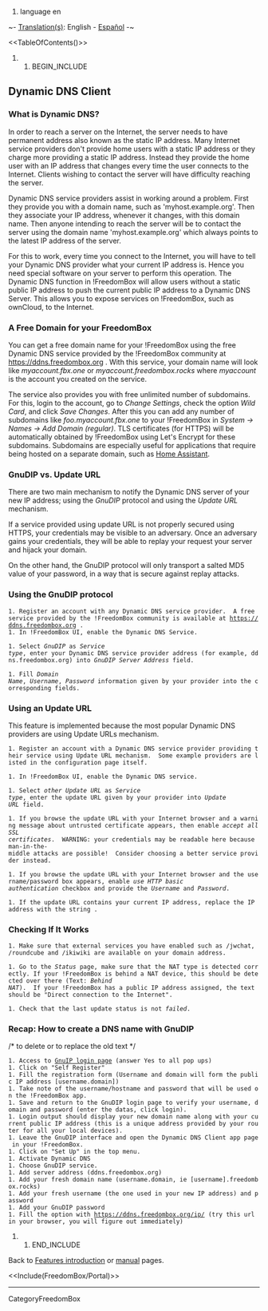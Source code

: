 #language en

~- [[DebianWiki/EditorGuide#translation|Translation(s)]]: English - [[es/FreedomBox/Manual/DynamicDNS|Español]] -~

<<TableOfContents()>>

## BEGIN_INCLUDE

== Dynamic DNS Client ==

=== What is Dynamic DNS? ===

In order to reach a server on the Internet, the server needs to have permanent address also known as the static IP address.  Many Internet service providers don't provide home users with a static IP address or they charge more providing a static IP address.  Instead they provide the home user with an IP address that changes every time the user connects to the Internet.  Clients wishing to contact the server will have difficulty reaching the server.

Dynamic DNS service providers assist in working around a problem.  First they provide you with a domain name, such as 'myhost.example.org'.  Then they associate your IP address, whenever it changes, with this domain name.  Then anyone intending to reach the server will be to contact the server using the domain name 'myhost.example.org' which always points to the latest IP address of the server.

For this to work, every time you connect to the Internet, you will have to tell your Dynamic DNS provider what your current IP address is.  Hence you need special software on your server to perform this operation. The Dynamic DNS function in !FreedomBox will allow users without a static public IP address to push the current public IP address to a Dynamic DNS Server.  This allows you to expose services on !FreedomBox, such as ownCloud, to the Internet.

=== A Free Domain for your FreedomBox ===

You can get a free domain name for your !FreedomBox using the free Dynamic DNS service provided by the !FreedomBox community at https://ddns.freedombox.org . With this service, your domain name will look like ''myaccount.fbx.one'' or ''myaccount.freedombox.rocks'' where ''myaccount'' is the account you created on the service.

The service also provides you with free unlimited number of subdomains. For this, login to the account, go to ''Change Settings'', check the option ''Wild Card'', and click ''Save Changes''. After this you can add any number of subdomains like ''foo.myaccount.fbx.one'' to your !FreedomBox in ''System -> Names -> Add Domain (regular)''. TLS certificates (for HTTPS) will be automatically obtained by !FreedomBox using Let's Encrypt for these subdomains. Subdomains are especially useful for applications that require being hosted on a separate domain, such as [[FreedomBox/Manual/HomeAssistant|Home Assistant]].

=== GnuDIP vs. Update URL ===

There are two main mechanism to notify the Dynamic DNS server of your new IP address; using the ''GnuDIP'' protocol and using the ''Update URL'' mechanism.

If a service provided using update URL is not properly secured using HTTPS, your credentials may be visible to an adversary.  Once an adversary gains your credentials, they will be able to replay your request your server and hijack your domain.

On the other hand, the GnuDIP protocol will only transport a salted MD5 value of your password, in a way that is secure against replay attacks. 

=== Using the GnuDIP protocol ===

 1. Register an account with any Dynamic DNS service provider.  A free service provided by the !FreedomBox community is available at https://ddns.freedombox.org .
 1. In !FreedomBox UI, enable the Dynamic DNS Service.

 1. Select ''GnuDIP'' as ''Service type'', enter your Dynamic DNS service provider address (for example, ddns.freedombox.org) into ''GnuDIP Server Address'' field.

 {{attachment:DynamicDNS-Settings.png|Dynamic DNS Settings|width=800}}

 1. Fill ''Domain Name'', ''Username'', ''Password'' information given by your provider into the corresponding fields.

=== Using an Update URL ===

This feature is implemented because the most popular Dynamic DNS providers are using Update URLs mechanism.

 1. Register an account with a Dynamic DNS service provider providing their service using Update URL mechanism.  Some example providers are listed in the configuration page itself.

 1. In !FreedomBox UI, enable the Dynamic DNS service.

 1. Select ''other Update URL'' as ''Service type'', enter the update URL given by your provider into ''Update URL'' field.

 1. If you browse the update URL with your Internet browser and a warning message about untrusted certificate appears, then enable ''accept all SSL certificates''.  WARNING: your credentials may be readable here because man-in-the-middle attacks are possible!  Consider choosing a better service provider instead.

 1. If you browse the update URL with your Internet browser and the username/password box appears, enable ''use HTTP basic authentication'' checkbox and provide the ''Username'' and ''Password''. 

 1. If the update URL contains your current IP address, replace the IP address with the string ''<Ip>''.

=== Checking If It Works ===

 1. Make sure that external services you have enabled such as /jwchat, /roundcube and /ikiwiki are available on your domain address.

 1. Go to the ''Status'' page, make sure that the NAT type is detected correctly. If your !FreedomBox is behind a NAT device, this should be detected over there (Text: ''Behind NAT'').  If your !FreedomBox has a public IP address assigned, the text should be "Direct connection to the Internet".

 1. Check that the last update status is not ''failed''.

=== Recap: How to create a DNS name with GnuDIP ===
/* to delete or to replace the old text */
 1. Access to [[https://ddns.freedombox.org|GnuIP login page]] (answer Yes to all pop ups)
 1. Click on "Self Register"
 1. Fill the registration form (Username and domain will form the public IP address [username.domain])
 1. Take note of the username/hostname and password that will be used on the !FreedomBox app.
 1. Save and return to the GnuDIP login page to verify your username, domain and password (enter the datas, click login).
 1. Login output should display your new domain name along with your current public IP address (this is a unique address provided by your router for all your local devices).
 1. Leave the GnuDIP interface and open the Dynamic DNS Client app page in your !FreedomBox.
 1. Click on "Set Up" in the top menu.
 1. Activate Dynamic DNS
 1. Choose GnuDIP service.
 1. Add server address (ddns.freedombox.org)
 1. Add your fresh domain name (username.domain, ie [username].freedombox.rocks)
 1. Add your fresh username (the one used in your new IP address) and password
 1. Add your GnuDIP password
 1. Fill the option with https://ddns.freedombox.org/ip/ (try this url in your browser, you will figure out immediately)


## END_INCLUDE

Back to [[FreedomBox/Features|Features introduction]] or [[FreedomBox/Manual|manual]] pages.

<<Include(FreedomBox/Portal)>> 

----
CategoryFreedomBox
